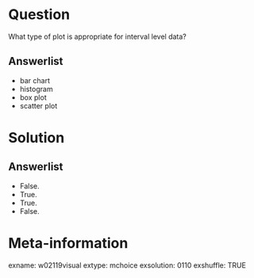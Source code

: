 Question
========
What type of plot is appropriate for interval level data?

Answerlist
----------
* bar chart
* histogram
* box plot
* scatter plot


Solution
========

Answerlist
----------
* False.
* True.
* True.
* False.


Meta-information
================
exname: w02119visual
extype: mchoice
exsolution: 0110
exshuffle: TRUE